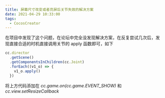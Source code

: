 ```yaml
---
title: 屏幕尺寸改变或者亮屏后关节失效的解决方案
date: 2021-04-29 10:33:00
tags:
  - CocosCreator
---
```


在项目中发现了这个问题，在论坛中完全没发现解决方案，在反复尝试几次后，发现直接合适的时机直接调用关节的 apply 函数即可，如下

```javascript
cc.director
  .getScene()
  .getComponentsInChildren(cc.Joint)
  .forEach((v1_o) => {
    v1_o.apply()
  })
```

将上方代码添加在 _cc.game.on(cc.game.EVENT_SHOW)_ 和 _cc.view.setResizeCallback_
